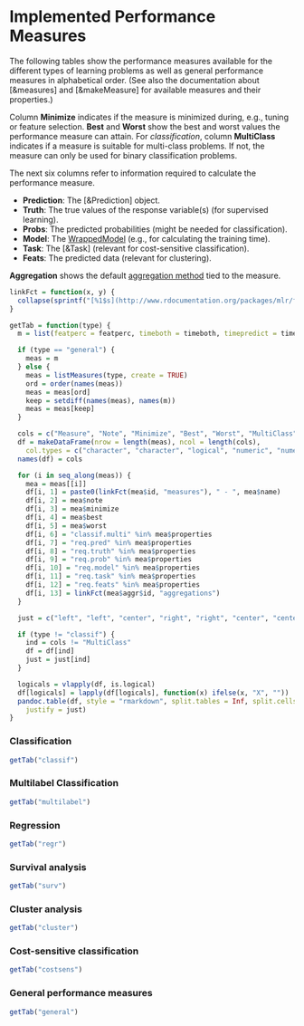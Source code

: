 # Implemented Performance Measures

The following tables show the performance measures available for the different types of
learning problems as well as general performance measures in alphabetical order.
(See also the documentation about [&measures] and [&makeMeasure] for available measures and
their properties.)

Column **Minimize** indicates if the measure is minimized during, e.g., tuning or
feature selection.
**Best** and **Worst** show the best and worst values the performance measure can attain.
For *classification*, column **MultiClass** indicates if a measure is suitable for
multi-class problems. If not, the measure can only be used for binary classification problems.

The next six columns refer to information required to calculate the performance measure.

* **Prediction**: The [&Prediction] object.
* **Truth**: The true values of the response variable(s) (for supervised learning).
* **Probs**: The predicted probabilities (might be needed for classification).
* **Model**: The [WrappedModel](&makeWrappedModel) (e.g., for calculating the training time).
* **Task**: The [&Task] (relevant for cost-sensitive classification).
* **Feats**: The predicted data (relevant for clustering).

**Aggregation** shows the default [aggregation method](&aggregations) tied to the measure.


```r
linkFct = function(x, y) {
  collapse(sprintf("[%1$s](http://www.rdocumentation.org/packages/mlr/functions/%2$s)", x, y), sep = "<br />")
}

getTab = function(type) {
  m = list(featperc = featperc, timeboth = timeboth, timepredict = timepredict, timetrain = timetrain)

  if (type == "general") {
    meas = m
  } else {
    meas = listMeasures(type, create = TRUE)
    ord = order(names(meas))
    meas = meas[ord]
    keep = setdiff(names(meas), names(m))
    meas = meas[keep]
  }

  cols = c("Measure", "Note", "Minimize", "Best", "Worst", "MultiClass", "Prediction", "Truth", "Probs", "Model", "Task", "Feats", "Aggregation")
  df = makeDataFrame(nrow = length(meas), ncol = length(cols),
    col.types = c("character", "character", "logical", "numeric", "numeric", "logical", "logical", "logical", "logical", "logical", "logical", "logical", "character"))
  names(df) = cols

  for (i in seq_along(meas)) {
    mea = meas[[i]]
    df[i, 1] = paste0(linkFct(mea$id, "measures"), " - ", mea$name)
    df[i, 2] = mea$note
    df[i, 3] = mea$minimize
    df[i, 4] = mea$best
    df[i, 5] = mea$worst
    df[i, 6] = "classif.multi" %in% mea$properties
    df[i, 7] = "req.pred" %in% mea$properties
    df[i, 8] = "req.truth" %in% mea$properties
    df[i, 9] = "req.prob" %in% mea$properties
    df[i, 10] = "req.model" %in% mea$properties
    df[i, 11] = "req.task" %in% mea$properties
    df[i, 12] = "req.feats" %in% mea$properties
    df[i, 13] = linkFct(mea$aggr$id, "aggregations")
  }

  just = c("left", "left", "center", "right", "right", "center", "center", "center", "center", "center", "center", "center", "left")

  if (type != "classif") {
    ind = cols != "MultiClass"
    df = df[ind]
    just = just[ind]
  }

  logicals = vlapply(df, is.logical)
  df[logicals] = lapply(df[logicals], function(x) ifelse(x, "X", ""))
  pandoc.table(df, style = "rmarkdown", split.tables = Inf, split.cells = Inf,
    justify = just)
}
```

### Classification
```r
getTab("classif")
```

### Multilabel Classification
```r
getTab("multilabel")
```

### Regression
```r
getTab("regr")
```

### Survival analysis
```r
getTab("surv")
```

### Cluster analysis
```r
getTab("cluster")
```

### Cost-sensitive classification
```r
getTab("costsens")
```

### General performance measures
```r
getTab("general")
```
